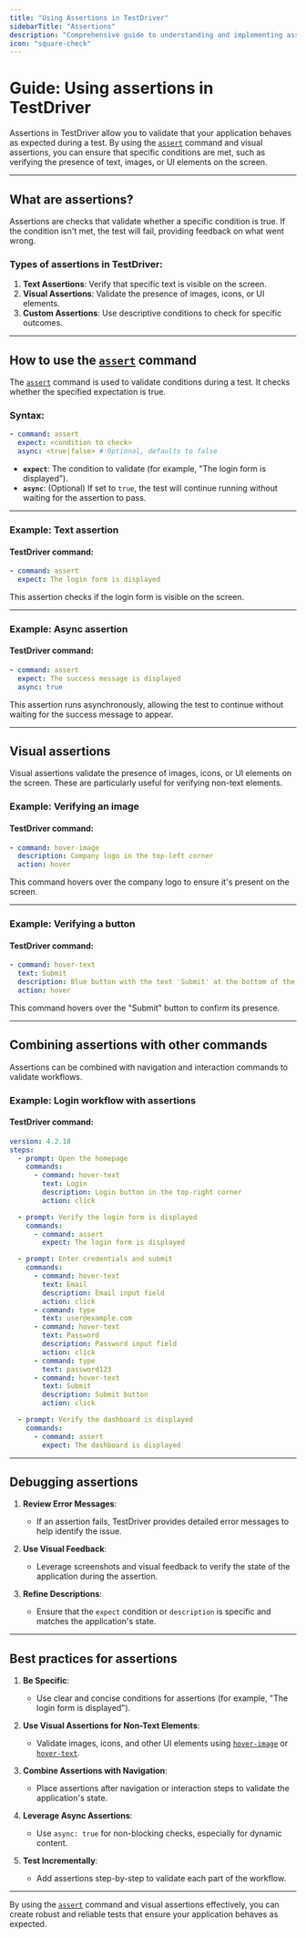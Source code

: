 ```yaml
---
title: "Using Assertions in TestDriver"
sidebarTitle: "Assertions"
description: "Comprehensive guide to understanding and implementing assertions in TestDriver for robust test validation."
icon: "square-check"
---
```


# Guide: Using assertions in TestDriver

Assertions in TestDriver allow you to validate that your application behaves as expected during a test. By using the [`assert`](/commands/assert) command and visual assertions, you can ensure that specific conditions are met, such as verifying the presence of text, images, or UI elements on the screen.

---

## What are assertions?

Assertions are checks that validate whether a specific condition is true. If the condition isn't met, the test will fail, providing feedback on what went wrong.

### Types of assertions in TestDriver:
1. **Text Assertions**: Verify that specific text is visible on the screen.
2. **Visual Assertions**: Validate the presence of images, icons, or UI elements.
3. **Custom Assertions**: Use descriptive conditions to check for specific outcomes.

---

## How to use the [`assert`](/commands/assert) command

The [`assert`](/commands/assert) command is used to validate conditions during a test. It checks whether the specified expectation is true.

### Syntax:

```yaml
- command: assert
  expect: <condition to check>
  async: <true|false> # Optional, defaults to false

```


- **`expect`**: The condition to validate (for example, "The login form is displayed").
- **`async`**: (Optional) If set to `true`, the test will continue running without waiting for the assertion to pass.

---

### Example: Text assertion

#### TestDriver command:

```yaml
- command: assert
  expect: The login form is displayed

```


This assertion checks if the login form is visible on the screen.

---

### Example: Async assertion

#### TestDriver command:

```yaml
- command: assert
  expect: The success message is displayed
  async: true

```


This assertion runs asynchronously, allowing the test to continue without waiting for the success message to appear.

---

## Visual assertions

Visual assertions validate the presence of images, icons, or UI elements on the screen. These are particularly useful for verifying non-text elements.

### Example: Verifying an image

#### TestDriver command:

```yaml
- command: hover-image
  description: Company logo in the top-left corner
  action: hover

```


This command hovers over the company logo to ensure it's present on the screen.

---

### Example: Verifying a button

#### TestDriver command:

```yaml
- command: hover-text
  text: Submit
  description: Blue button with the text 'Submit' at the bottom of the form
  action: hover

```


This command hovers over the "Submit" button to confirm its presence.

---

## Combining assertions with other commands

Assertions can be combined with navigation and interaction commands to validate workflows.

### Example: Login workflow with assertions

#### TestDriver command:

```yaml
version: 4.2.18
steps:
  - prompt: Open the homepage
    commands:
      - command: hover-text
        text: Login
        description: Login button in the top-right corner
        action: click

  - prompt: Verify the login form is displayed
    commands:
      - command: assert
        expect: The login form is displayed

  - prompt: Enter credentials and submit
    commands:
      - command: hover-text
        text: Email
        description: Email input field
        action: click
      - command: type
        text: user@example.com
      - command: hover-text
        text: Password
        description: Password input field
        action: click
      - command: type
        text: password123
      - command: hover-text
        text: Submit
        description: Submit button
        action: click

  - prompt: Verify the dashboard is displayed
    commands:
      - command: assert
        expect: The dashboard is displayed

```


---

## Debugging assertions

1. **Review Error Messages**:
   - If an assertion fails, TestDriver provides detailed error messages to help identify the issue.

2. **Use Visual Feedback**:
   - Leverage screenshots and visual feedback to verify the state of the application during the assertion.

3. **Refine Descriptions**:
   - Ensure that the `expect` condition or `description` is specific and matches the application's state.

---

## Best practices for assertions

1. **Be Specific**:
   - Use clear and concise conditions for assertions (for example, "The login form is displayed").

2. **Use Visual Assertions for Non-Text Elements**:
   - Validate images, icons, and other UI elements using [`hover-image`](/commands/hover-image) or [`hover-text`](/commands/hover-text).

3. **Combine Assertions with Navigation**:
   - Place assertions after navigation or interaction steps to validate the application's state.

4. **Leverage Async Assertions**:
   - Use `async: true` for non-blocking checks, especially for dynamic content.

5. **Test Incrementally**:
   - Add assertions step-by-step to validate each part of the workflow.

---

By using the [`assert`](/commands/assert) command and visual assertions effectively, you can create robust and reliable tests that ensure your application behaves as expected.
